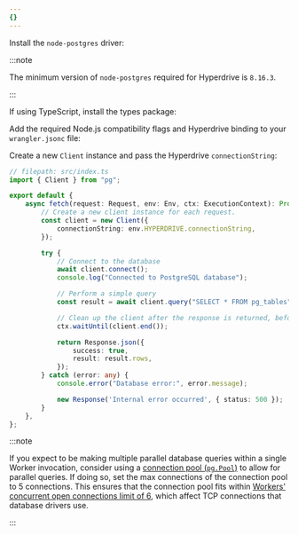```yaml
---
{}
---
```



Install the `node-postgres` driver:

<PackageManagers pkg="pg@>8.16.3" />

:::note

The minimum version of `node-postgres` required for Hyperdrive is `8.16.3`.

:::

If using TypeScript, install the types package:

<PackageManagers pkg="@types/pg" dev />

Add the required Node.js compatibility flags and Hyperdrive binding to your `wrangler.jsonc` file:

<Render file="hyperdrive-node-compatibility-requirement" product="hyperdrive" />

Create a new `Client` instance and pass the Hyperdrive `connectionString`:

```ts
// filepath: src/index.ts
import { Client } from "pg";

export default {
	async fetch(request: Request, env: Env, ctx: ExecutionContext): Promise<Response> {
		// Create a new client instance for each request.
		const client = new Client({
			connectionString: env.HYPERDRIVE.connectionString,
		});

		try {
			// Connect to the database
			await client.connect();
			console.log("Connected to PostgreSQL database");

			// Perform a simple query
			const result = await client.query("SELECT * FROM pg_tables");

			// Clean up the client after the response is returned, before the Worker is killed
			ctx.waitUntil(client.end());

			return Response.json({
				success: true,
				result: result.rows,
			});
		} catch (error: any) {
			console.error("Database error:", error.message);

			new Response('Internal error occurred', { status: 500 });
		}
	},
};
```

:::note

If you expect to be making multiple parallel database queries within a single Worker invocation, consider using a [connection pool (`pg.Pool`)](https://node-postgres.com/apis/pool) to allow for parallel queries. If doing so, set the max connections of the connection pool to 5 connections. This ensures that the connection pool fits within [Workers' concurrent open connections limit of 6](/workers/platform/limits), which affect TCP connections that database drivers use.

:::
